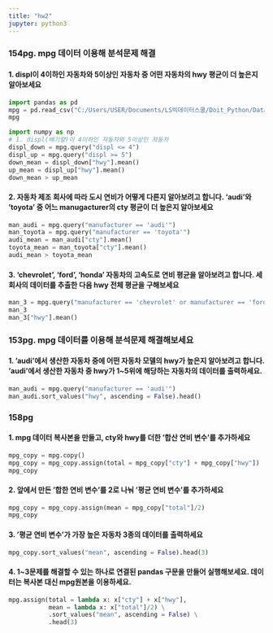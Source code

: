 ```yaml
---
title: "hw2"
jupyter: python3
---
```


### 154pg. mpg 데이터 이용해 분석문제 해결
#### 1. displ이 4이하인 자동차와 5이상인 자동차 중 어떤 자동차의 hwy 평균이 더 높은지 알아보세요

```python
import pandas as pd
mpg = pd.read_csv("C:/Users/USER/Documents/LS빅데이터스쿨/Doit_Python/Data/mpg.csv")
mpg
```

```python
import numpy as np
# 1. displ(배기량)이 4이하인 자동차와 5이상인 자동차
displ_down = mpg.query("displ <= 4")
displ_up = mpg.query("displ >= 5")
down_mean = displ_down["hwy"].mean()
up_mean = displ_up["hwy"].mean()
down_mean > up_mean

```

#### 2. 자동차 제조 회사에 따라 도시 연비가 어떻게 다른지 알아보려고 합니다. 'audi'와 'toyota' 중 어느 manugacturer의 cty 평균이 더 높은지 알아보세요
```python
man_audi = mpg.query("manufacturer == 'audi'")
man_toyota = mpg.query("manufacturer == 'toyota'")
audi_mean = man_audi["cty"].mean()
toyota_mean = man_toyota["cty"].mean()
audi_mean > toyota_mean
```

#### 3. 'chevrolet', 'ford', 'honda' 자동차의 고속도로 연비 평균을 알아보려고 합니다. 세 회사의 데이터를 추출한 다음 hwy 전체 평균을 구해보세요
```python
man_3 = mpg.query("manufacturer == 'chevrolet' or manufacturer == 'ford' or manufacturer == 'honda'")
man_3
man_3["hwy"].mean()
```
### 153pg. mpg 데이터를 이용해 분석문제 해결해보세요
#### 1. 'audi'에서 생산한 자동차 중에 어떤 자동차 모델의 hwy가 높은지 알아보려고 합니다. 'audi'에서 생산한 자동차 중 hwy가 1~5위에 해당하는 자동차의 데이터를 출력하세요.
```python
man_audi = mpg.query("manufacturer == 'audi'")
man_audi.sort_values("hwy", ascending = False).head()
```

### 158pg
#### 1. mpg 데이터 복사본을 만들고, cty와 hwy를 더한 '합산 연비 변수'를 추가하세요
```python
mpg_copy = mpg.copy()
mpg_copy = mpg_copy.assign(total = mpg_copy["cty"] + mpg_copy["hwy"])
mpg_copy
```
#### 2. 앞에서 만든 '합한 연비 변수'를 2로 나눠 '평균 연비 변수'를 추가하세요
```python
mpg_copy = mpg_copy.assign(mean = mpg_copy["total"]/2)
mpg_copy
```
#### 3. '평균 연비 변수'가 가장 높은 자동차 3종의 데이터를 출력하세요
```python
mpg_copy.sort_values("mean", ascending = False).head(3)
```
#### 4. 1~3문제를 해결할 수 있는 하나로 연결된 pandas 구문을 만들어 실행해보세요. 데이터는 복사본 대신 mpg원본을 이용하세요.
```python
mpg.assign(total = lambda x: x["cty"] + x["hwy"],
           mean = lambda x: x["total"]/2) \
           .sort_values("mean", ascending = False) \
           .head(3)
```

